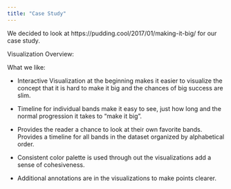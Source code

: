 ```yaml
---
title: "Case Study"
---
```


We decided to look at https://pudding.cool/2017/01/making-it-big/ for our case study.

Visualization Overview:

What we like:

- Interactive Visualization at the beginning makes it easier to visualize the concept that it is hard to make it big and the chances of big success are slim.

- Timeline for individual bands make it easy to see, just how long and the normal progression it takes to "make it big".

- Provides the reader a chance to look at their own favorite bands. Provides a timeline for all bands in the dataset organized by alphabetical order.

- Consistent color palette is used through out the visualizations add a sense of cohesiveness.

- Additional annotations are in the visualizations to make points clearer.
